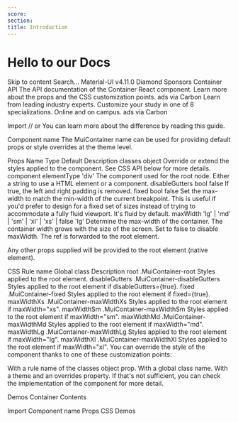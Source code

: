 ```yaml
---
score:
section:
title: Introduction
---
```


# Hello to our Docs


Skip to content
Search…
Material-UI
v4.11.0
Diamond Sponsors
Container API
The API documentation of the Container React component. Learn more about the props and the CSS customization points.
ads via Carbon
Learn from leading industry experts. Customize your study in one of 8 specializations. Online and on campus.
ads via Carbon

Import
// or
You can learn more about the difference by reading this guide.

Component name
The MuiContainer name can be used for providing default props or style overrides at the theme level.

Props
Name	Type	Default	Description
classes	object		Override or extend the styles applied to the component. See CSS API below for more details.
component	elementType	'div'	The component used for the root node. Either a string to use a HTML element or a component.
disableGutters	bool	false	If true, the left and right padding is removed.
fixed	bool	false	Set the max-width to match the min-width of the current breakpoint. This is useful if you'd prefer to design for a fixed set of sizes instead of trying to accommodate a fully fluid viewport. It's fluid by default.
maxWidth	'lg'
| 'md'
| 'sm'
| 'xl'
| 'xs'
| false	'lg'	Determine the max-width of the container. The container width grows with the size of the screen. Set to false to disable maxWidth.
The ref is forwarded to the root element.

Any other props supplied will be provided to the root element (native element).

CSS
Rule name	Global class	Description
root	.MuiContainer-root	Styles applied to the root element.
disableGutters	.MuiContainer-disableGutters	Styles applied to the root element if disableGutters={true}.
fixed	.MuiContainer-fixed	Styles applied to the root element if fixed={true}.
maxWidthXs	.MuiContainer-maxWidthXs	Styles applied to the root element if maxWidth="xs".
maxWidthSm	.MuiContainer-maxWidthSm	Styles applied to the root element if maxWidth="sm".
maxWidthMd	.MuiContainer-maxWidthMd	Styles applied to the root element if maxWidth="md".
maxWidthLg	.MuiContainer-maxWidthLg	Styles applied to the root element if maxWidth="lg".
maxWidthXl	.MuiContainer-maxWidthXl	Styles applied to the root element if maxWidth="xl".
You can override the style of the component thanks to one of these customization points:

With a rule name of the classes object prop.
With a global class name.
With a theme and an overrides property.
If that's not sufficient, you can check the implementation of the component for more detail.

Demos
Container
Contents

Import
Component name
Props
CSS
Demos